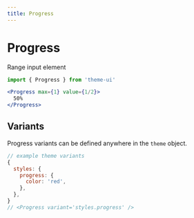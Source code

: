 ```yaml
---
title: Progress
---
```


# Progress

Range input element

```js
import { Progress } from 'theme-ui'
```

```jsx live=true
<Progress max={1} value={1/2}>
  50%
</Progress>
```

## Variants

Progress variants can be defined anywhere in the `theme` object.

```js
// example theme variants
{
  styles: {
    progress: {
      color: 'red',
    },
  },
}
// <Progress variant='styles.progress' />
```

